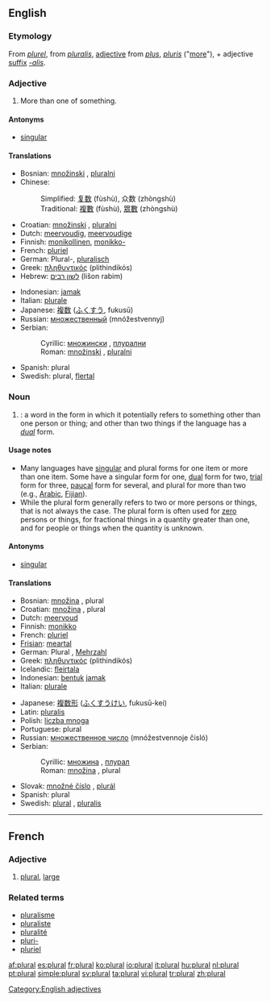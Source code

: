 {{wikipedia|Plural}}
==English==

===Etymology===
From {{OF.}} ''[[plurel]]'', from {{L.}} ''[[pluralis]]'', [[adjective]] from ''[[plus]]'', ''[[pluris]]'' ("[[more]]"), + adjective [[suffix]] ''[[-alis]]''.

===Adjective===
{{en-adj|-}}

# More than one of something.

====Antonyms====
*[[singular]]

====Translations====
{{trans-top|more than one}}
*Bosnian: [[množinski]] {{m}}, [[pluralni]] {{m}}
*Chinese:
*:Simplified: [[复数]] (fùshù), 众数 (zhòngshù)
*:Traditional: [[複數]] (fùshù), [[眾數]] (zhòngshù)
*Croatian: [[množinski]] {{m}}, [[pluralni]] {{m}}
*Dutch: [[meervoudig]], [[meervoudige]]
*Finnish: [[monikollinen]], [[monikko-]]
*French: [[pluriel]]
*German: Plural-, [[pluralisch]]
*Greek: [[πληθυντικός]] (plithindikós)
*Hebrew: [[לשון רבים]] (lišon rabim)
{{trans-mid}}
*Indonesian: [[jamak]]
*Italian: [[plurale]]
*Japanese: [[複数]] ([[ふくすう]], fukusū)
*Russian: [[множественный]] (mnóžestvennyj)
*Serbian:
*:Cyrillic: [[множински]] {{m}}, [[плурални]] {{m}}
*:Roman: [[množinski]] {{m}}, [[pluralni]] {{m}}
*Spanish: plural
*Swedish: plural, [[flertal]]
{{trans-bottom}}

===Noun===
{{en-noun}}

# {{grammar}}: a word in the form in which it potentially refers to something other than one person or thing; and other than two things if the language has a ''[[dual]]'' form.

====Usage notes====
*Many languages have [[singular]] and plural forms for one item or more than one item. Some have a singular form for one, [[dual]] form for two, [[trial]] form for three, [[paucal]] form for several, and plural for more than two (e.g., [[Arabic]], [[Fijian]]).
*While the plural form generally refers to two or more persons or things, that is not always the case. The plural form is often used for [[zero]] persons or things, for fractional things in a quantity greater than one, and for people or things when the quantity is unknown.

====Antonyms====
*[[singular]]

====Translations====
{{trans-top|word in plural form}}
*Bosnian: [[množina]] {{f}}, plural {{m}}
*Croatian: [[množina]] {{f}}, plural {{m}}
*Dutch: [[meervoud]] {{n}}
*Finnish: [[monikko]]
*French: [[pluriel]] {{m}}
*[[Frisian]]: [[meartal]] {{n}}
*German: Plural {{m}}, [[Mehrzahl]] {{f}}
*Greek: [[πληθυντικός]] (plithindikós) {{m}}
*Icelandic: [[fleirtala]]
*Indonesian: [[bentuk]] [[jamak]]
*Italian: [[plurale]] {{m}}
{{trans-mid}}
*Japanese: [[複数形]] ([[ふくすうけい]], fukusū-kei)
*Latin: [[pluralis]]
*Polish: [[liczba mnoga]] {{f}}
*Portuguese: plural {{m}}
*Russian: [[множественное число]] (mnóžestvennoje čisló) {{n}}
*Serbian:
*:Cyrillic: [[множина]] {{f}}, [[плурал]] {{m}}
*:Roman: [[množina]] {{f}}, plural {{m}}
*Slovak: [[množné číslo]] {{n}}, [[plurál]] {{m}}
*Spanish: plural {{m}}
*Swedish: [[plural#Swedish|plural]] {{n}}, [[pluralis]] {{n}}
{{trans-bottom}}

[[Category:English adjectives]]

----

==French==

===Adjective===
{{fr-adj|sf=plurale|pm=pluraux|pf=plurales}}

# [[#Adjective|plural]], [[large]]

===Related terms===
*[[pluralisme]]
*[[pluraliste]]
*[[pluralité]]
*[[pluri-]]
*[[pluriel]]

[[af:plural]]
[[es:plural]]
[[fr:plural]]
[[ko:plural]]
[[io:plural]]
[[it:plural]]
[[hu:plural]]
[[nl:plural]]
[[pt:plural]]
[[simple:plural]]
[[sv:plural]]
[[ta:plural]]
[[vi:plural]]
[[tr:plural]]
[[zh:plural]]